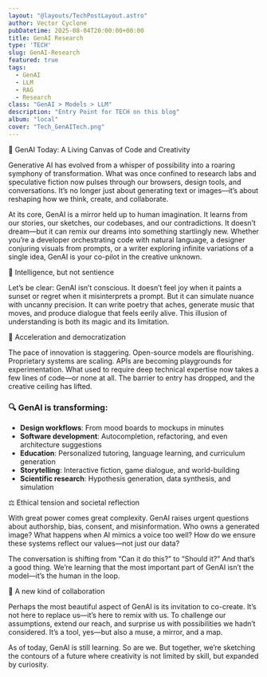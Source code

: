 ```yaml
---
layout: "@layouts/TechPostLayout.astro"
author: Vector Cyclone
pubDatetime: 2025-08-04T20:00:00+00:00
title: GenAI Research
type: 'TECH'
slug: GenAI-Research
featured: true
tags:
  - GenAI
  - LLM
  - RAG
  - Research
class: "GenAI > Models > LLM"
description: "Entry Point for TECH on this blog"
album: "local"
cover: "Tech_GenAITech.png"
---
```

🌌 GenAI Today: A Living Canvas of Code and Creativity

Generative AI has evolved from a whisper of possibility into a roaring symphony of transformation. What was once confined to research labs and speculative fiction now pulses through our browsers, design tools, and conversations. It’s no longer just about generating text or images—it’s about reshaping how we think, create, and collaborate.

At its core, GenAI is a mirror held up to human imagination. It learns from our stories, our sketches, our codebases, and our contradictions. It doesn’t dream—but it can remix our dreams into something startlingly new. Whether you’re a developer orchestrating code with natural language, a designer conjuring visuals from prompts, or a writer exploring infinite variations of a single idea, GenAI is your co-pilot in the creative unknown.

🧠 Intelligence, but not sentience

Let’s be clear: GenAI isn’t conscious. It doesn’t feel joy when it paints a sunset or regret when it misinterprets a prompt. But it can simulate nuance with uncanny precision. It can write poetry that aches, generate music that moves, and produce dialogue that feels eerily alive. This illusion of understanding is both its magic and its limitation.

🚀 Acceleration and democratization

The pace of innovation is staggering. Open-source models are flourishing. Proprietary systems are scaling. APIs are becoming playgrounds for experimentation. What used to require deep technical expertise now takes a few lines of code—or none at all. The barrier to entry has dropped, and the creative ceiling has lifted.

### 🔍 GenAI is transforming:
- **Design workflows**: From mood boards to mockups in minutes
- **Software development**: Autocompletion, refactoring, and even architecture suggestions
- **Education**: Personalized tutoring, language learning, and curriculum generation
- **Storytelling**: Interactive fiction, game dialogue, and world-building
- **Scientific research**: Hypothesis generation, data synthesis, and simulation

⚖️ Ethical tension and societal reflection

With great power comes great complexity. GenAI raises urgent questions about authorship, bias, consent, and misinformation. Who owns a generated image? What happens when AI mimics a voice too well? How do we ensure these systems reflect our values—not just our data?

The conversation is shifting from “Can it do this?” to “Should it?” And that’s a good thing. We’re learning that the most important part of GenAI isn’t the model—it’s the human in the loop.

🌱 A new kind of collaboration

Perhaps the most beautiful aspect of GenAI is its invitation to co-create. It’s not here to replace us—it’s here to remix with us. To challenge our assumptions, extend our reach, and surprise us with possibilities we hadn’t considered. It’s a tool, yes—but also a muse, a mirror, and a map.

As of today, GenAI is still learning. So are we. But together, we’re sketching the contours of a future where creativity is not limited by skill, but expanded by curiosity.